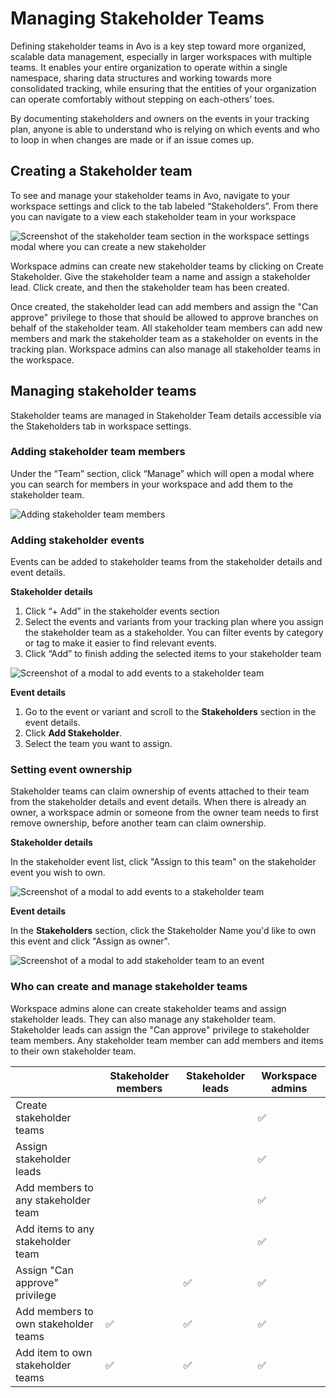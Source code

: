 
# Managing Stakeholder Teams

Defining stakeholder teams in Avo is a key step toward more organized, scalable data management, especially in larger workspaces with multiple teams. 
It enables your entire organization to operate within a single namespace, sharing data structures and working towards more consolidated tracking, while ensuring that the entities of your organization can operate comfortably without stepping on each-others’ toes.

By documenting stakeholders and owners on the events in your tracking plan, anyone is able to understand who is relying on which events and who to loop in when changes are made or if an issue comes up.

<PageLink
  image="/docs/images/svg/analyticsmanager.svg"
  title="Stakeholder teams"
  description="What are stakeholder teams and how do they work"
  href="/data-design/avo-tracking-plan/stakeholder-domains"
/>

## Creating a Stakeholder team

To see and manage your stakeholder teams in Avo, navigate to your workspace settings and click to the tab labeled “Stakeholders”.
From there you can navigate to a view each stakeholder team in your workspace


![Screenshot of the stakeholder team section in the workspace settings modal where you can create a new stakeholder](/images/domains/creating-a-stakeholder-team.png)

Workspace admins can create new stakeholder teams by clicking on Create Stakeholder.
Give the stakeholder team a name and assign a stakeholder lead.
Click create, and then the stakeholder team has been created.

Once created, the stakeholder lead can add members and assign the "Can approve" privilege to those that should be allowed to approve branches on behalf of the stakeholder team.
All stakeholder team members can add new members and mark the stakeholder team as a stakeholder on events in the tracking plan.
Workspace admins can also manage all stakeholder teams in the workspace.

## Managing stakeholder teams

Stakeholder teams are managed in Stakeholder Team details accessible via the Stakeholders tab in workspace settings.

### Adding stakeholder team members

Under the “Team” section, click “Manage” which will open a modal where you can search for members in your workspace and add them to the stakeholder team.

![Adding stakeholder team members](/images/domains/manage-members.png)

### Adding stakeholder events

Events can be added to stakeholder teams from the stakeholder details and event details.

**Stakeholder details**
1. Click “+ Add” in the stakeholder events section
1. Select the events and variants from your tracking plan where you assign the stakeholder team as a stakeholder.
        You can filter events by category or tag to make it easier to find relevant events. 
1. Click “Add” to finish adding the selected items to your stakeholder team

![Screenshot of a modal to add events to a stakeholder team](/images/domains/add-events-to-domain.png)

**Event details**

1. Go to the event or variant and scroll to the **Stakeholders** section in the event details.
2. Click **Add Stakeholder**.
3. Select the team you want to assign.

### Setting event ownership

Stakeholder teams can claim ownership of events attached to their team from the stakeholder details and event details.
When there is already an owner, a workspace admin or someone from the owner team needs to first remove ownership, before another team can claim ownership.


**Stakeholder details**

In the stakeholder event list, click "Assign to this team" on the stakeholder event you wish to own.

![Screenshot of a modal to add events to a stakeholder team](/images/domains/add-events-to-domain.png)

**Event details**

In the **Stakeholders** section, click the Stakeholder Name you'd like to own this event and click "Assign as owner".

![Screenshot of a modal to add stakeholder team to an event](/images/domains/event-add-stakeholder-domain.png)

### Who can create and manage stakeholder teams
Workspace admins alone can create stakeholder teams and assign stakeholder leads. They can also manage any stakeholder team.
Stakeholder leads can assign the "Can approve" privilege to stakeholder team members.
Any stakeholder team member can add members and items to their own stakeholder team.

|                                      | Stakeholder members | Stakeholder leads | Workspace admins |
| ------------------------------------ | ------------------ | ----------------- | ---------------- |
| Create stakeholder teams             |                    |                   | ✅                |
| Assign stakeholder leads             |                    |                   | ✅                |
| Add members to any stakeholder team  |                    |                   | ✅                |
| Add items to any stakeholder team    |                    |                   | ✅                |
| Assign "Can approve" privilege       |                    | ✅                 | ✅                |
| Add members to own stakeholder teams | ✅                  | ✅                 | ✅                |
| Add item to own stakeholder teams    | ✅                  | ✅                 | ✅                |

<PageLink
  image="/docs/images/svg/analyticsmanager.svg"
  title="Impacted Stakeholders"
  description="Managing changes impacting multiple stakeholders"
  href="/data-design/guides/managing-changes-impacting-multiple-stakeholders"
/>